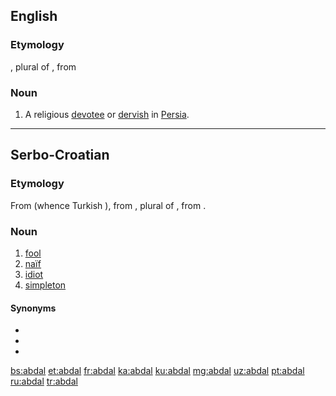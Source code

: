 ==English==

===Etymology===
{{etyl|ar|en}} {{term|ابدال|tr=abdāl|sc=Arab|lang=ar}}, plural of {{term|بدل|tr=bádal|sc=Arab|lang=ar||a [[substitute]]; a good, religious man; [[saint]]}}, from {{term|بدل|tr=bádala|sc=Arab|lang=ar||to replace}}

===Noun===
{{en-noun}}

# A religious [[devotee]] or [[dervish]] in [[Persia]].

----

==Serbo-Croatian==

===Etymology===
From {{etyl|ota|sh}} {{term|ابدال|tr=abdal, aptal|sc=ota-Arab|lang=ota}} (whence Turkish {{term|abdal|lang=tr}}), from {{etyl|ar|sh}} {{term|ابدال|tr=abdāl|sc=Arab|lang=ar}}, plural of {{term|بدل|tr=bádal|sc=Arab|lang=ar||a [[substitute]]}}, from {{term|بدل|tr=bádala|sc=Arab|lang=ar||to replace}}.

===Noun===
{{sh-noun|g=m|pl=abdali|r|абдал}}

# [[fool]]
# [[naïf]]
# [[idiot]]
# [[simpleton]]

====Synonyms====
* {{l|sh|budala}}
* {{l|sh|glupak}}
* {{l|sh|naivčina}}

[[bs:abdal]]
[[et:abdal]]
[[fr:abdal]]
[[ka:abdal]]
[[ku:abdal]]
[[mg:abdal]]
[[uz:abdal]]
[[pt:abdal]]
[[ru:abdal]]
[[tr:abdal]]